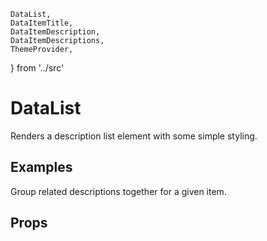     DataList,
    DataItemTitle,
    DataItemDescription,
    DataItemDescriptions,
    ThemeProvider,
} from '../src'

<Meta title="3. Components|DataList" component={DataList} />

# DataList

Renders a description list element with some simple styling.

## Examples

<Preview>
    <Story name="Default">
        <ThemeProvider>
            <DataList>
                <DataItemTitle>Firefox</DataItemTitle>
                <DataItemDescription>
                    A free, open source, cross-platform, graphical web browser
                    developed by the Mozilla Corporation and hundreds of
                    volunteers.
                </DataItemDescription>
            </DataList>
        </ThemeProvider>
    </Story>
</Preview>

Group related descriptions together for a given item.

<Preview>
    <Story name="Grouped">
        <ThemeProvider>
            <DataList>
                <DataItemTitle>Firefox</DataItemTitle>
                <DataItemDescriptions>
                    <DataItemDescription>A browser</DataItemDescription>
                    <DataItemDescription>A red fox</DataItemDescription>
                </DataItemDescriptions>
            </DataList>
        </ThemeProvider>
    </Story>
</Preview>

## Props

<Props of={DataList} />
